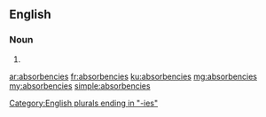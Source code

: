 ==English==

===Noun===
{{head|en|noun plural form}}

# {{plural of|absorbency|lang=en}}

[[Category:English plurals ending in "-ies"]]

[[ar:absorbencies]]
[[fr:absorbencies]]
[[ku:absorbencies]]
[[mg:absorbencies]]
[[my:absorbencies]]
[[simple:absorbencies]]